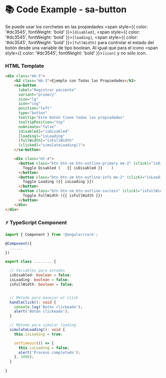 
<Meta title="Componentes/Button/Button Example" />

# 📚 Code Example - sa-button

Se puede usar los corchetes en las propiedades <span style={{ color: '#dc3545', fontWeight: 'bold' }}>`[disabled]`</span>, <span style={{ color: '#dc3545', fontWeight: 'bold' }}>`[loading]`</span>, <span style={{ color: '#dc3545', fontWeight: 'bold' }}>`[fullWidth]`</span> para controlar el estado del botón desde una variable de tipo boolean. Al igual que para el icono <span style={{ color: '#dc3545', fontWeight: 'bold' }}>`[icon]`</span> y no sólo icon.

### HTML Template
```html
<div class="mb-5">
    <h2 class="mb-3">Ejemplo con Todas las Propiedades</h2>
    <sa-button
      label="Registrar paciente"
      variant="primary"
      size="lg"
      icon="cog"
      position="left"
      type="button"
      tooltip="Este botón tiene todas las propiedades"
      tooltipPosition="top"
      noAnimate="false"
      [disabled]="isDisabled"
      [loading]="isLoading"
      [fullWidth]="isFullWidth"
      (clicked)="simulateLoading()">
    </sa-button>

    <div class="mt-4">
      <button class="btn btn-sm btn-outline-primary me-2" (click)="isDisabled = !isDisabled">
        Toggle Disabled (   {{ isDisabled }}    )
      </button>
      <button class="btn btn-sm btn-outline-info me-2" (click)="isLoading = !isLoading">
        Toggle Loading ({{ isLoading }})
      </button>
      <button class="btn btn-sm btn-outline-success" (click)="isFullWidth = !isFullWidth">
        Toggle FullWidth ({{ isFullWidth }})
      </button>
    </div>
</div>
```

### ⚡ TypeScript Component

```typescript
import { Component } from '@angular/core';

@Component({
  ......
})

export class ........ {

  // Variables para estados
  isDisabled: boolean = false;
  isLoading: boolean = false;
  isFullWidth: boolean = false;


  // Método para manejar el click
  handleClick(): void {
    console.log('Botón clickeado');
    alert('Botón clickeado');
  }

  // Método para simular loading
  simulateLoading(): void {
    this.isLoading = true;

    setTimeout(() => {
      this.isLoading = false;
      alert('Proceso completado');
    }, 1000);
  }
  
}
```